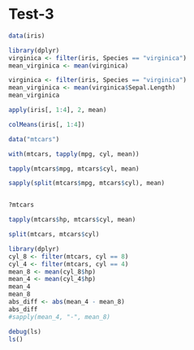 # Test-3

```r
data(iris)
```

```r
library(dplyr)
virginica <- filter(iris, Species == "virginica")
mean_virginica <- mean(virginica) 
```
```r
virginica <- filter(iris, Species == "virginica")
mean_virginica <- mean(virginica$Sepal.Length)
mean_virginica
```

```r
apply(iris[, 1:4], 2, mean)
```
```r
colMeans(iris[, 1:4])
```
```r
data("mtcars")
```

```r
with(mtcars, tapply(mpg, cyl, mean))
```
```r
tapply(mtcars$mpg, mtcars$cyl, mean)
```
```r
sapply(split(mtcars$mpg, mtcars$cyl), mean)
```

```r

```
```r
?mtcars

```
```r
tapply(mtcars$hp, mtcars$cyl, mean)
```
```r
split(mtcars, mtcars$cyl)
```
```r
library(dplyr)
cyl_8 <- filter(mtcars, cyl == 8)
cyl_4 <- filter(mtcars, cyl == 4)
mean_8 <- mean(cyl_8$hp)
mean_4 <- mean(cyl_4$hp)
mean_4
mean_8
abs_diff <- abs(mean_4 - mean_8)
abs_diff
#sapply(mean_4, "-", mean_8)
```
```r
debug(ls)
ls()
```

